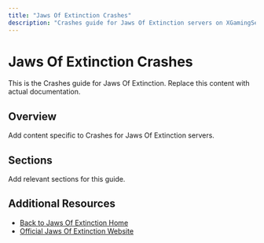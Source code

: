 ```yaml
---
title: "Jaws Of Extinction Crashes"
description: "Crashes guide for Jaws Of Extinction servers on XGamingServer"
---
```


# Jaws Of Extinction Crashes

This is the Crashes guide for Jaws Of Extinction. Replace this content with actual documentation.

## Overview

Add content specific to Crashes for Jaws Of Extinction servers.

## Sections

Add relevant sections for this guide.

## Additional Resources

- [Back to Jaws Of Extinction Home](./index)
- [Official Jaws Of Extinction Website](https://example.com)
